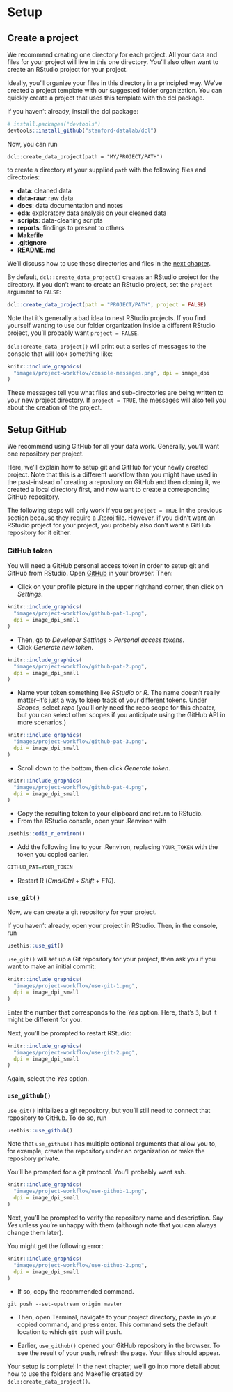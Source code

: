 
# Setup

## Create a project

We recommend creating one directory for each project. All your data and files for your project will live in this one directory. You'll also often want to create an RStudio project for your project. 

Ideally, you'll organize your files in this directory in a principled way. We've created a project template with our suggested folder organization. You can quickly create a project that uses this template with the dcl package. 

If you haven't already, install the dcl package:

```r
# install.packages("devtools")
devtools::install_github("stanford-datalab/dcl")
```

Now, you can run

`dcl::create_data_project(path = "MY/PROJECT/PATH")`

to create a directory at your supplied `path` with the following files and directories:

* __data__: cleaned data
* __data-raw__: raw data
* __docs__: data documentation and notes
* __eda__: exploratory data analysis on your cleaned data
* __scripts__: data-cleaning scripts
* __reports__: findings to present to others
* __Makefile__
* __.gitignore__
* __README.md__

We'll discuss how to use these directories and files in the [next chapter](https://dcl-workflow.stanford.edu/organization.html).

By default, `dcl::create_data_project()` creates an RStudio project for the directory. If you don't want to create an RStudio project, set the `project` argument to `FALSE`:

```r
dcl::create_data_project(path = "PROJECT/PATH", project = FALSE)
```

Note that it's generally a bad idea to nest RStudio projects. If you find yourself wanting to use our folder organization inside a different RStudio project, you'll probably want `project = FALSE`. 

`dcl::create_data_project()` will print out a series of messages to the console that will look something like:

```r
knitr::include_graphics(
  "images/project-workflow/console-messages.png", dpi = image_dpi
)
```

These messages tell you what files and sub-directories are being written to your new project directory. If `project = TRUE`, the messages will also tell you about the creation of the project. 

## Setup GitHub

We recommend using GitHub for all your data work. Generally, you'll want one repository per project. 

Here, we'll explain how to setup git and GitHub for your newly created project. Note that this is a different workflow than you might have used in the past--instead of creating a repository on GitHub and then cloning it, we created a local directory first, and now want to create a corresponding GitHub repository. 

The following steps will only work if you set `project = TRUE` in the previous section because they require a .Rproj file. However, if you didn't want an RStudio project for your project, you probably also don't want a GitHub repository for it either. 

### GitHub token

You will need a GitHub personal access token in order to setup git and GitHub from RStudio. Open [GitHub](http://github.com/) in your browser. Then:

* Click on your profile picture in the upper righthand corner, then click on _Settings_.

```r
knitr::include_graphics(
  "images/project-workflow/github-pat-1.png", 
  dpi = image_dpi_small
)
```

* Then, go to _Developer Settings_ > _Personal access tokens_.
* Click _Generate new token_.

```r
knitr::include_graphics(
  "images/project-workflow/github-pat-2.png", 
  dpi = image_dpi_small
)
```

* Name your token something like _RStudio_ or _R_. The name doesn't really matter--it's just a way to keep track of your different tokens. Under _Scopes_, select _repo_ (you'll only need the repo scope for this chpater, but you can select other scopes if you anticipate using the GitHub API in more scenarios.)

```r
knitr::include_graphics(
  "images/project-workflow/github-pat-3.png", 
  dpi = image_dpi_small
)
```

* Scroll down to the bottom, then click _Generate token_.

```r
knitr::include_graphics(
  "images/project-workflow/github-pat-4.png", 
  dpi = image_dpi_small
)
```

* Copy the resulting token to your clipboard and return to RStudio.
* From the RStudio console, open your .Renviron with

```r
usethis::edit_r_environ()
```

* Add the following line to your .Renviron, replacing `YOUR_TOKEN` with the token you copied earlier.

```r
GITHUB_PAT=YOUR_TOKEN
```

* Restart R (_Cmd/Ctrl_ + _Shift_ + _F10_). 

### `use_git()`

Now, we can create a git repository for your project. 

If you haven't already, open your project in RStudio. Then, in the console, run

```r
usethis::use_git()
```

`use_git()` will set up a Git repository for your project, then ask you if you want to make an initial commit:

```r
knitr::include_graphics(
  "images/project-workflow/use-git-1.png", 
  dpi = image_dpi_small
)
```

Enter the number that corresponds to the _Yes_ option. Here, that's `3`, but it might be different for you.

Next, you'll be prompted to restart RStudio:

```r
knitr::include_graphics(
  "images/project-workflow/use-git-2.png", 
  dpi = image_dpi_small
)
```

Again, select the _Yes_ option. 

### `use_github()`

`use_git()` initializes a git repository, but you'll still need to connect that repository to GitHub. To do so, run

```r
usethis::use_github()
```

Note that `use_github()` has multiple optional arguments that allow you to, for example, create the repository under an organization or make the repository private. 

You'll be prompted for a git protocol. You'll probably want ssh.

```r
knitr::include_graphics(
  "images/project-workflow/use-github-1.png", 
  dpi = image_dpi_small
)
```

Next, you'll be prompted to verify the repository name and description. Say _Yes_ unless you're unhappy with them (although note that you can always change them later).

You might get the following error:

```r
knitr::include_graphics(
  "images/project-workflow/use-github-2.png", 
  dpi = image_dpi_small
)
```

* If so, copy the recommended command.

```
git push --set-upstream origin master
```

* Then, open Terminal, navigate to your project directory, paste in your copied command, and press enter. This command sets the default location to which `git push` will push. 

* Earlier, `use_github()` opened your GitHub repository in the browser. To see the result of your push, refresh the page. Your files should appear. 

Your setup is complete! In the next chapter, we'll go into more detail about how to use the folders and Makefile created by `dcl::create_data_project()`. 
